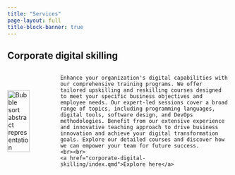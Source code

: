 ```yaml
---
title: "Services"
page-layout: full
title-block-banner: true
---
```


## Corporate digital skilling

<div style="display: flex; align-items: center;">
  <img src="corporate-digital-skilling/bubblesort.webp" alt="Bubble sort abstract representation" style="width: 50%; margin-right: 20px;"/>
  <div>
    Enhance your organization's digital capabilities with our comprehensive training programs. We offer tailored upskilling and reskilling courses designed to meet your specific business objectives and employee needs. Our expert-led sessions cover a broad range of topics, including programming languages, digital tools, software design, and DevOps methodologies. Benefit from our extensive experience and innovative teaching approach to drive business innovation and achieve your digital transformation goals. Explore our detailed courses and discover how we can empower your team for future success.
    <br><br>
    <a href="corporate-digital-skilling/index.qmd">Explore here</a>
  </div>
</div>


<div class="sharethis-inline-follow-buttons"></div>
